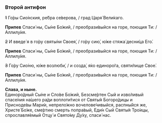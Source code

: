 ### Второй антифон

~~1~~ Го́ры Сио́нския, ре́бра се́верова, / град Царя́ Вели́каго.

**Припев** Спаси́ ны, Сы́не Бо́жий, / преобрази́выйся на горе, поющия Ти: / Аллилу́ия.

~~2~~ И введе́ я в го́ру святы́ни Своея́, / го́ру сию́, ю́же стяжа́ десни́ца Его́.

**Припев** Спаси́ ны, Сы́не Бо́жий, / преобрази́выйся на горе, поющия Ти: / Аллилу́ия.

~~3~~ Го́ру Сио́ню, ю́же возлюби́, / и созда́, я́ко единоро́га, святи́лище Свое́.

**Припев** Спаси́ ны, Сы́не Бо́жий, / преобрази́выйся на горе, поющия Ти: / Аллилу́ия.

**Слава, и ныне.**  
Единоро́дный Сы́не и Сло́ве Бо́жий, Безсме́ртен Сый и изво́ливый спасе́ния на́шего ра́ди воплоти́тися от Святы́я Богоро́дицы и Присноде́вы Мари́и, непрело́жно вочелове́чивыйся, распны́йся же, Христе́ Бо́же, сме́ртию смерть попра́вый, Еди́н Сый Святы́я Тро́ицы, спрославля́емый Отцу́ и Свято́му Ду́ху, спаси́ нас.
